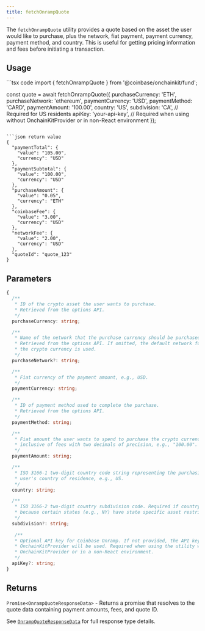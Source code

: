 ```yaml
---
title: fetchOnrampQuote
---
```



The `fetchOnrampQuote` utility provides a quote based on the asset the user would like to purchase, plus the network, fiat payment, payment currency, payment method, and country. This is useful for getting pricing information and fees before initiating a transaction.

## Usage

<CodeGroup>
```tsx code
import { fetchOnrampQuote } from '@coinbase/onchainkit/fund';

const quote = await fetchOnrampQuote({
  purchaseCurrency: 'ETH',
  purchaseNetwork: 'ethereum',
  paymentCurrency: 'USD',
  paymentMethod: 'CARD',
  paymentAmount: '100.00',
  country: 'US',
  subdivision: 'CA', // Required for US residents
  apiKey: 'your-api-key', // Required when using without OnchainKitProvider or in non-React environment
});
```

```json return value
{
  "paymentTotal": {
    "value": "105.00",
    "currency": "USD"
  },
  "paymentSubtotal": {
    "value": "100.00",
    "currency": "USD"
  },
  "purchaseAmount": {
    "value": "0.05",
    "currency": "ETH"
  },
  "coinbaseFee": {
    "value": "3.00",
    "currency": "USD"
  },
  "networkFee": {
    "value": "2.00",
    "currency": "USD"
  },
  "quoteId": "quote_123"
}
```
</CodeGroup>

## Parameters

```typescript
{
  /**
   * ID of the crypto asset the user wants to purchase.
   * Retrieved from the options API.
   */
  purchaseCurrency: string;

  /**
   * Name of the network that the purchase currency should be purchased on.
   * Retrieved from the options API. If omitted, the default network for
   * the crypto currency is used.
   */
  purchaseNetwork?: string;

  /**
   * Fiat currency of the payment amount, e.g., USD.
   */
  paymentCurrency: string;

  /**
   * ID of payment method used to complete the purchase.
   * Retrieved from the options API.
   */
  paymentMethod: string;

  /**
   * Fiat amount the user wants to spend to purchase the crypto currency,
   * inclusive of fees with two decimals of precision, e.g., "100.00".
   */
  paymentAmount: string;

  /**
   * ISO 3166-1 two-digit country code string representing the purchasing
   * user's country of residence, e.g., US.
   */
  country: string;

  /**
   * ISO 3166-2 two-digit country subdivision code. Required if country="US"
   * because certain states (e.g., NY) have state specific asset restrictions.
   */
  subdivision?: string;
  
   /**
   * Optional API key for Coinbase Onramp. If not provided, the API key from
   * OnchainKitProvider will be used. Required when using the utility without
   * OnchainKitProvider or in a non-React environment.
   */
  apiKey?: string;
}
```

## Returns

`Promise<OnrampQuoteResponseData>` - Returns a promise that resolves to the quote data containing payment amounts, fees, and quote ID.

See [`OnrampQuoteResponseData`](/onchainkit/fund/types#onrampquoteresponsedata) for full response type details.
